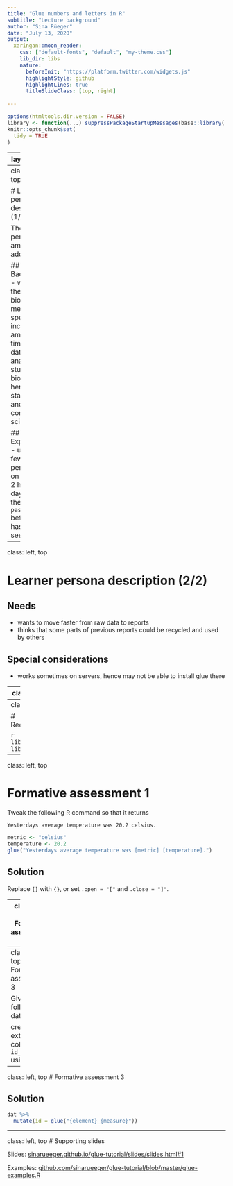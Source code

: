 ```yaml
---
title: "Glue numbers and letters in R"
subtitle: "Lecture background"
author: "Sina Rüeger"
date: "July 13, 2020"
output:
  xaringan::moon_reader:
    css: ["default-fonts", "default", "my-theme.css"]
    lib_dir: libs
    nature:
      beforeInit: "https://platform.twitter.com/widgets.js"
      highlightStyle: github
      highlightLines: true
      titleSlideClass: [top, right]
      
---
```


<!-- 
<!-- From here: https://slides.yihui.name/xaringan/ -->

```r
options(htmltools.dir.version = FALSE)
library <- function(...) suppressPackageStartupMessages(base::library(...))
knitr::opts_chunk$set(
  tidy = TRUE
)
```

---
layout: true


---
class: left, top

# Learner persona description (1/2)

The learner persona I am addressing:

## Background
- works in the field of biology & medicine
- spends an increasing amount of time doing data analysis
- studied biology, hence not a statistician and not a computer scientist

## Experience
- uses R a few times per week, on average 2 hours per day.
- used the function `paste` before
- has not seen `glue`


---
class: left, top

# Learner persona description (2/2)


## Needs
- wants to move faster from raw data to reports
- thinks that some parts of previous reports could be recycled and used by others

## Special considerations

- works sometimes on servers, hence may not be able to install glue there


---
class: left, top

# Concept map

The mental model I intend to convey.

![](mental-model.png)

---
class: left, top

# Requirements

```r
library(glue)
library(dplyr)
```

---
class: left, top

# Formative assessment 1

Tweak the following R command so that it returns

`Yesterdays average temperature was 20.2 celsius.`

```r
metric <- "celsius"
temperature <- 20.2
glue("Yesterdays average temperature was [metric] [temperature].")
```

## Solution
Replace `[]` with `{}`, or set `.open = "["` and `.close = "]"`. 


---
class: left, top
# Formative assessment 2

Predict the output of the following R code and choose solution 1, 2 or 3 below.

```r
trees <- c("pine", "fir", "cedar", "spruce", "hemlock")
glue_collapse(trees, sep = ",", last = "and")
```

1. `pine, fir, cedar, spruce and hemlock`
1. `pine,fir,cedar,spruceandhemlock`
1. `pine, fir, cedar, spruceandhemlock`

## Solution
2, the R code creates `pine,fir,cedar,spruceandhemlock`. 


---
class: left, top
# Formative assessment 3


Given the following data
```r
dat <- data.frame(element = c(1, 1, 2, 2), 
                  measure = c("A", "B", "A", "B"))
dat
```

create an extra column `id_measure` using `glue`:
```r
dat %>% 
  mutate(id = glue("{element}_{measure}"))
```


---
class: left, top
# Formative assessment 3

## Solution

```r
dat %>% 
  mutate(id = glue("{element}_{measure}"))
```

---
class: left, top
# Supporting slides

Slides: [sinarueeger.github.io/glue-tutorial/slides/slides.html#1](https://sinarueeger.github.io/glue-tutorial/slides/slides.html#1)

Examples: [github.com/sinarueeger/glue-tutorial/blob/master/glue-examples.R](https://github.com/sinarueeger/glue-tutorial/blob/master/glue-examples.R)



<!----  
- Tweak each of the following R commands so that they run correctly
- Predict R code (= use "last")
- parsons problem (order statements)
- Recreate the R code necessary to generate the following output. 
------->
